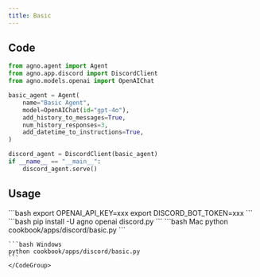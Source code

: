 ```yaml
---
title: Basic
---
```


## Code

```python cookbook/apps/discord/basic.py
from agno.agent import Agent
from agno.app.discord import DiscordClient
from agno.models.openai import OpenAIChat

basic_agent = Agent(
    name="Basic Agent",
    model=OpenAIChat(id="gpt-4o"),
    add_history_to_messages=True,
    num_history_responses=3,
    add_datetime_to_instructions=True,
)

discord_agent = DiscordClient(basic_agent)
if __name__ == "__main__":
    discord_agent.serve()
```

## Usage

<Steps>
  <Snippet file="create-venv-step.mdx" />

  <Step title="Set your API keys">
    ```bash
    export OPENAI_API_KEY=xxx
    export DISCORD_BOT_TOKEN=xxx
    ```
  </Step>

  <Step title="Install libraries">
    ```bash
    pip install -U agno openai discord.py
    ```
  </Step>

  <Step title="Run Agent">
    <CodeGroup>
    ```bash Mac
    python cookbook/apps/discord/basic.py
    ```

    ```bash Windows
    python cookbook/apps/discord/basic.py
    ```
    </CodeGroup>
  </Step>
</Steps>
